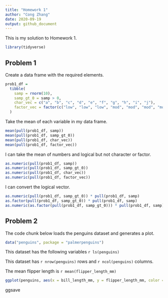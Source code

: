 ```yaml
---
title: "Homework 1"
author: "Cong Zhang"
date: 2020-09-19
output: github_document
---
```


This is my solution to Homework 1.

```r
library(tidyverse)
```


## Problem 1

Create a data frame with the required elements.

```r
prob1_df = 
  tibble(
    samp = rnorm(10),
    samp_gt_0 = samp > 0,
    char_vec = c("a", "b", "c", "d", "e", "f", "g", "h", "i", "j"),
    factor_vec = factor(c("low", "low", "low", "mod", "mod", "mod", "mod", "high", "high", "high"))
  )
```

Take the mean of each variable in my data frame.

```r
mean(pull(prob1_df, samp))
mean(pull(prob1_df, samp_gt_0))
mean(pull(prob1_df, char_vec))
mean(pull(prob1_df, factor_vec))
```

I can take the mean of numbers and logical but not character or factor. 

```r
as.numeric(pull(prob1_df, samp))
as.numeric(pull(prob1_df, samp_gt_0))
as.numeric(pull(prob1_df, char_vec))
as.numeric(pull(prob1_df, factor_vec))
```

I can convert the logical vector.

```r
as.numeric(pull(prob1_df, samp_gt_0)) * pull(prob1_df, samp)
as.factor(pull(prob1_df, samp_gt_0)) * pull(prob1_df, samp)
as.numeric(as.factor(pull(prob1_df, samp_gt_0))) * pull(prob1_df, samp)
```


## Problem 2

The code chunk below loads the penguins dataset and generates a plot.

```r
data("penguins", package = "palmerpenguins")
```

This dataset has the following variables `r ls(penguins)`

This dataset has `r nrow(penguins)` rows and `r ncol(penguins)` columns.

The mean flipper length is `r mean(flipper_length_mm)`


```r
ggplot(penguins, aes(x = bill_length_mm, y = flipper_length_mm, color = species )) + geom_point()
```

ggsave

